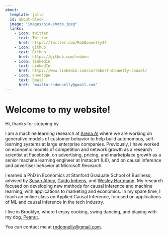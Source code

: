 ```yaml
---
about:
  template: jolla
  id: about-block
  image: "images/bio-photo.jpeg"
  links:
    - icon: twitter
      text: Twitter
      href: https://twitter.com/RobDonnelly47
    - icon: github
      text: Github
      href: https://github.com/rodonn
    - icon: linkedin
      text: LinkedIn
      href: https://www.linkedin.com/in/robert-donnelly-causal/
    - icon: envelope
      text: Email
      href: "mailto:rndonnelly@gmail.com"  
---
```


::: {#about-block}
:::

# Welcome to my website!

Hi, thanks for stopping by.

I am a machine learning research at [Arena AI](https://arena-ai.com) where we are working on generative models of customer behavior to help build autonomous, self-learning systems at large enterprise companies. Previously, I have worked on economic models of competition and network growth as a research scientist at Facebook, on advertising, pricing, and marketplace growth as a senior machine learning engineer at Instacart (L6), and on causal inference and advertiser behavior at Microsoft Research.

I earned a PhD in Economics at Stanford Graduate School of Business, advised by [Susan Athey](https://www.gsb.stanford.edu/faculty-research/faculty/susan-athey), [Guido Imbens](https://www.gsb.stanford.edu/faculty-research/faculty/guido-w-imbens), and [Wesley Hartmann](https://web.stanford.edu/~wesleyr/index.html). My research focused on developing new methods for causal inference and machine learning, with applications to marketing and economics. In my spare time, I teach an online class on Applied Causal Inference, focused on applications of ML and causal inference in the tech industry.

I live in Brooklyn, where I enjoy cooking, swing dancing, and playing with my dog, [Peanut](https://www.instagram.com/peanut_the_pommie).

You can contact me at [rndonnelly@gmail.com](mailto:rndonnelly@gmail.com).


